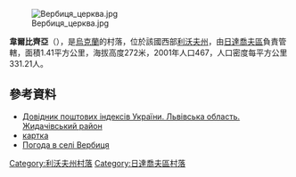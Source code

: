 {{coord|49|22|33|N|24|24|10|E|scale:100000|display=title}}

[[Image:Вербиця_церква.jpg|right]]

'''韋爾比齊亞'''（{{lang-uk|Вербиця}}），是[[烏克蘭|烏克蘭]]的村落，位於該國西部[[利沃夫州|利沃夫州]]，由[[日達喬夫區|日達喬夫區]]負責管轄，面積1.41平方公里，海拔高度272米，2001年人口467，人口密度每平方公里331.21人。

==參考資料==
*[http://www.uaidx.com/13/282/index Довідник поштових індексів України. Львівська область. Жидачівський район] {{Wayback|url=http://www.uaidx.com/13/282/index |date=20160909184734 }}
*[http://gska2.rada.gov.ua/pls/z7502/A005?rdat1=13.02.2009&rf7571=19573 картка]{{dead link|date=2018年5月 |bot=InternetArchiveBot |fix-attempted=yes }}
* [http://weather.in.ua/ua/l'vovskaja/3072 Погода в селі Вербиця] {{Wayback|url=http://weather.in.ua/ua/l'vovskaja/3072 |date=20071031030358 }}

{{DEFAULTSORT:Вербиця}}
[[Category:利沃夫州村落|Category:利沃夫州村落]]
[[Category:日達喬夫區村落|Category:日達喬夫區村落]]


{{Lviv-geo-stub}}